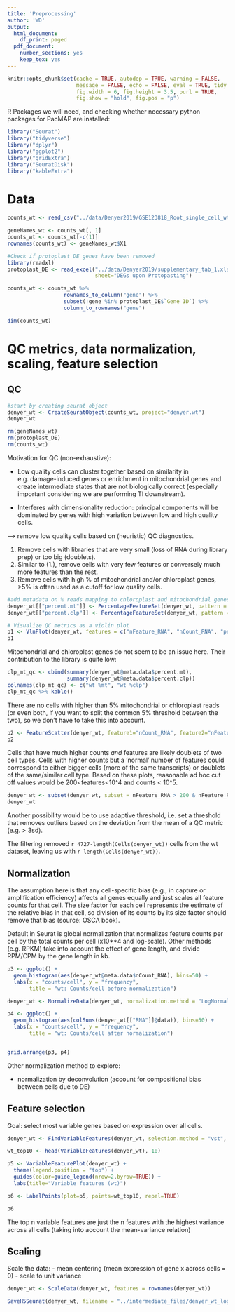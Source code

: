 ```yaml
---
title: 'Preprocessing'
author: 'WD'
output:
  html_document:
    df_print: paged
  pdf_document:
    number_sections: yes
    keep_tex: yes
---
```


```r
knitr::opts_chunk$set(cache = TRUE, autodep = TRUE, warning = FALSE, 
                      message = FALSE, echo = FALSE, eval = TRUE, tidy = TRUE,
                      fig.width = 6, fig.height = 3.5, purl = TRUE, 
                      fig.show = "hold", fig.pos = "p")
```

R Packages we will need, and checking whether necessary python packages for PacMAP are installed:

```r
library("Seurat")
library("tidyverse")
library("dplyr")
library("ggplot2")
library("gridExtra")
library("SeuratDisk")
library("kableExtra")
```


# Data

```r
counts_wt <- read_csv("../data/Denyer2019/GSE123818_Root_single_cell_wt_datamatrix.csv.gz")
```

```r
geneNames_wt <- counts_wt[, 1]
counts_wt <- counts_wt[-c(1)]
rownames(counts_wt) <- geneNames_wt$X1
```

```r
#Check if protoplast DE genes have been removed
library(readxl)
protoplast_DE <- read_excel("../data/Denyer2019/supplementary_tab_1.xlsx", 
                            sheet="DEGs upon Protopasting")

counts_wt <- counts_wt %>%
                  rownames_to_column("gene") %>%
                  subset(!gene %in% protoplast_DE$`Gene ID`) %>%
                  column_to_rownames("gene")
```

```r
dim(counts_wt)
```


# QC metrics, data normalization, scaling, feature selection

## QC

```r
#start by creating seurat object
denyer_wt <- CreateSeuratObject(counts_wt, project="denyer.wt")
denyer_wt
```

```r
rm(geneNames_wt)
rm(protoplast_DE)
rm(counts_wt)
```

Motivation for QC (non-exhaustive): 

- Low quality cells can cluster together based on similarity in e.g. damage-induced genes or enrichment in mitochondrial genes and create intermediate states that are not biologically correct (especially important considering we are performing TI downstream). 

- Interferes with dimensionality reduction: principal components will be dominated by genes with high variation between low and high quality cells. 

--> remove low quality cells based on (heuristic) QC diagnostics. 

1. Remove cells with libraries that are very small (loss of RNA during library prep) or too big (doublets). 
2. Similar to (1.),  remove cells with very few features or conversely much more features than the rest. 
3. Remove cells with high % of mitochondrial and/or chloroplast genes, >5% is often used as a cutoff for low quality cells.


```r
#add metadata on % reads mapping to chloroplast and mitochondrial genes, see https://www.arabidopsis.org/portals/nomenclature/guidelines.jsp
denyer_wt[["percent.mt"]] <- PercentageFeatureSet(denyer_wt, pattern = "^ATM")
denyer_wt[["percent.clp"]] <- PercentageFeatureSet(denyer_wt, pattern = "^ATC")
```


```r
# Visualize QC metrics as a violin plot
p1 <- VlnPlot(denyer_wt, features = c("nFeature_RNA", "nCount_RNA", "percent.mt", "percent.clp"), ncol = 4)
p1
```

Mitochondrial and chloroplast genes do not seem to be an issue here. Their contribution to the library is quite low:

```r
clp_mt_qc <- cbind(summary(denyer_wt@meta.data$percent.mt), 
                   summary(denyer_wt@meta.data$percent.clp))
colnames(clp_mt_qc) <- c("wt %mt", "wt %clp")
clp_mt_qc %>% kable()
```

There are no cells with higher than 5% mitochondrial or chloroplast reads (or even both, if you want to split the common 5% threshold between the two), so we don't have to take this into account. 


```r
p2 <- FeatureScatter(denyer_wt, feature1="nCount_RNA", feature2="nFeature_RNA")
p2
```

Cells that have much higher counts *and* features are likely doublets of two cell types. Cells with higher counts but a 'normal' number of features could correspond to either bigger cells (more of the same transcripts) or doublets of the same/similar cell type. Based on these plots, reasonable ad hoc cut off values would be 200<features<10^4 and counts < 10^5. 

```r
denyer_wt <- subset(denyer_wt, subset = nFeature_RNA > 200 & nFeature_RNA < 10000 & nCount_RNA < 10**5)
denyer_wt
```

Another possibility would be to use adaptive threshold, i.e. set a threshold that removes outliers based on the deviation from the mean of a QC metric (e.g. > 3sd). 

The filtering removed `r 4727-length(Cells(denyer_wt))` cells from the wt dataset, leaving us with `r length(Cells(denyer_wt))`. 

## Normalization

The assumption here is that any cell-specific bias (e.g., in capture or amplification efficiency) affects all genes equally and just scales all feature counts for that cell. The size factor for each cell represents the estimate of the relative bias in that cell, so division of its counts by its size factor should remove that bias (source: OSCA book). 

Default in Seurat is global normalization that normalizes feature counts per cell by the total counts per cell (x10**4 and log-scale). Other methods (e.g. RPKM) take into account the effect of gene length, and divide RPM/CPM by the gene length in kb. 


```r
p3 <- ggplot() + 
  geom_histogram(aes(denyer_wt@meta.data$nCount_RNA), bins=50) + 
  labs(x = "counts/cell", y = "frequency", 
       title = "wt: Counts/cell before normalization")

denyer_wt <- NormalizeData(denyer_wt, normalization.method = "LogNormalize", scale.factor=10000)

p4 <- ggplot() + 
  geom_histogram(aes(colSums(denyer_wt[["RNA"]]@data)), bins=50) + 
  labs(x = "counts/cell", y = "frequency", 
       title = "wt: Counts/cell after normalization")


grid.arrange(p3, p4)
```

Other normalization method to explore: 

- normalization by deconvolution (account for compositional bias between cells due to DE)

## Feature selection

Goal: select most variable genes based on expression over all cells. 


```r
denyer_wt <- FindVariableFeatures(denyer_wt, selection.method = "vst", nfeatures=2000)
```


```r
wt_top10 <- head(VariableFeatures(denyer_wt), 10)

p5 <- VariableFeaturePlot(denyer_wt) + 
  theme(legend.position = "top") + 
  guides(color=guide_legend(nrow=2,byrow=TRUE)) + 
  labs(title="Variable features (wt)")

p6 <- LabelPoints(plot=p5, points=wt_top10, repel=TRUE)

p6
```

The top n variable features are just the n features with the highest variance across all cells (taking into account the mean-variance relation)

## Scaling

Scale the data:
- mean centering (mean expression of gene x across cells = 0)
- scale to unit variance


```r
denyer_wt <- ScaleData(denyer_wt, features = rownames(denyer_wt))
```

```r
SaveH5Seurat(denyer_wt, filename = "../intermediate_files/denyer_wt_lognormalized.h5seurat")
```
